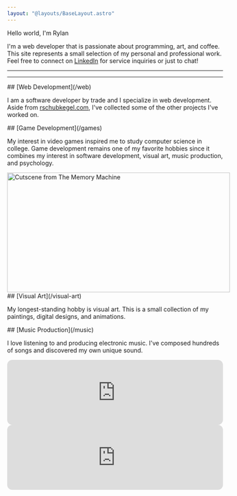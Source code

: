 ```yaml
---
layout: "@layouts/BaseLayout.astro"
---
```



<TheTypingHeader>Hello world, I'm Rylan</TheTypingHeader>

I'm a web developer that is passionate about programming, art, and coffee. This site represents a small selection of my personal and professional work. Feel free to connect on [LinkedIn](https://github.com/rschubkegel/) for service inquiries or just to chat!

---

<ContributionMap client:load />

---


<ProjectHeader>
	## [Web Development](/web)
</ProjectHeader>

I am a software developer by trade and I specialize in web development. Aside from [rschubkegel.com](/), I've collected some of the other projects I've worked on.

<div style="display:flex;gap:var(--spacing);margin-top:var(--spacing)">
	<FlexBasedImage src={landingImage} alt="New landing page for silverpine.com" />
	<FlexBasedImage src={conwayImage} alt="Conway's Game of Life" />
	<FlexBasedImage src={complexDiagramImage} alt="Story diagram in evergreen.ink" />
</div>


<ProjectHeader>
	## [Game Development](/games)
</ProjectHeader>

My interest in video games inspired me to study computer science in college. Game development remains one of my favorite hobbies since it combines my interest in software development, visual art, music production, and psychology.

<div style="display:flex;gap:var(--spacing);margin-top:var(--spacing)">
	<FlexBasedImage src={outOfThymeGameplayImage} alt="Screenshot of Out of Thyme game" />
	<Image src="https://img.itch.zone/aW1nLzE3OTI1ODY1LmdpZg==/original/9VPM7%2F.gif" alt="Cutscene from The Memory Machine" width="520" height="280" style={{ flexBasis: `${(520 / 280) * 100}%` }} />
	<FlexBasedImage src={screenshot1} alt="Screenshot of gameplay in Earth Defense" />
</div>


<ProjectHeader>
	## [Visual Art](/visual-art)
</ProjectHeader>

My longest-standing hobby is visual art. This is a small collection of my paintings, digital designs, and animations.

<div style="display:flex;gap:var(--spacing);margin-top:var(--spacing)">
	<FlexBasedImage src={frenchPressImage} alt="French Press painting" />
	<FlexBasedImage src={twentySeventhLetterImage} alt="Twenty Seventh Letter graphic" />
	<FlexBasedImage src={firePaperImage} alt="Fire animation made from cut construction paper" />
</div>

<ProjectHeader>
	## [Music Production](/music)
</ProjectHeader>

I love listening to and producing electronic music. I've composed hundreds of songs and discovered my own unique sound.

<iframe style="border-radius:12px" src="https://open.spotify.com/embed/artist/6YrSdl1dy1dDxZETIxW7n5?utm_source=generator" width="100%" height="152" frameBorder="0" allowfullscreen="" allow="autoplay; clipboard-write; encrypted-media; fullscreen; picture-in-picture" loading="lazy"></iframe>
<iframe style="border-radius:12px" src="https://open.spotify.com/embed/artist/4mzQ1hTJMFwUmPAFJdgUXk?utm_source=generator" width="100%" height="152" frameBorder="0" allowfullscreen="" allow="autoplay; clipboard-write; encrypted-media; fullscreen; picture-in-picture" loading="lazy"></iframe>

